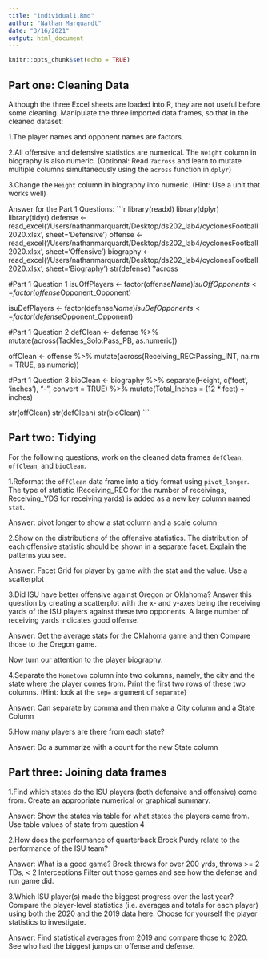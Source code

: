 ```yaml
---
title: "individual1.Rmd"
author: "Nathan Marquardt"
date: "3/16/2021"
output: html_document
---
```


```r
knitr::opts_chunk$set(echo = TRUE)
```

## Part one: Cleaning Data

Although the three Excel sheets are loaded into R, they are not useful before
some cleaning. Manipulate the three imported data frames, so that in the cleaned dataset:

1.The player names and opponent names are factors.

2.All offensive and defensive statistics are numerical. The `Weight` column in biography is also numeric. (Optional: Read `?across` and learn to mutate multiple columns simultaneously using the `across` function in `dplyr`)

3.Change the `Height` column in biography into numeric. (Hint: Use a unit that works well)

  Answer for the Part 1 Questions:
  ```r
  library(readxl) 
library(dplyr)
library(tidyr)
defense <- read_excel('/Users/nathanmarquardt/Desktop/ds202_lab4/cyclonesFootball2020.xlsx', sheet='Defensive')
offense <- read_excel('/Users/nathanmarquardt/Desktop/ds202_lab4/cyclonesFootball2020.xlsx', sheet='Offensive')
biography <- read_excel('/Users/nathanmarquardt/Desktop/ds202_lab4/cyclonesFootball2020.xlsx', sheet='Biography')
str(defense)
?across

#Part 1 Question 1
isuOffPlayers <- factor(offense$Name)
isuOffOpponents <- factor(offense$Opponent_Opponent)

isuDefPlayers <- factor(defense$Name)
isuDefOpponents <- factor(defense$Opponent_Opponent)


#Part 1 Question 2
defClean <- defense %>%
                mutate(across(Tackles_Solo:Pass_PB, as.numeric))


offClean <- offense %>%
  mutate(across(Receiving_REC:Passing_INT, na.rm = TRUE, as.numeric))


#Part 1 Question 3
bioClean <- biography %>%
              separate(Height, c('feet', 'inches'), "-", convert = TRUE) %>%
                mutate(Total_Inches = (12 * feet) + inches)
                
str(offClean)
str(defClean)
str(bioClean)
```  

## Part two: Tidying

For the following questions, work on the cleaned data frames `defClean`, `offClean`, and `bioClean`.

1.Reformat the `offClean` data frame into a tidy format using `pivot_longer`. The type of statistic (Receiving_REC for the number of receivings, Receiving_YDS for receiving yards) is added as a new key column named `stat`.

  Answer:
  pivot longer to show a stat column and a scale column
  
2.Show on the distributions of the offensive statistics. The distribution of each offensive statistic should be shown in a separate facet. Explain the patterns you see.

  Answer:
  Facet Grid for player by game with the stat and the value. Use a scatterplot
  
3.Did ISU have better offensive against Oregon or Oklahoma? Answer this question by creating a scatterplot with the x- and y-axes being the receiving yards of the ISU players against these two opponents. A large number of receiving yards indicates good offense.

  Answer:
  Get the average stats for the Oklahoma game and then Compare those to the Oregon game. 
  
Now turn our attention to the player biography.

4.Separate the `Hometown` column into two columns, namely, the city and the state where the player comes from. Print the first two rows of these two columns. (Hint: look at the `sep=` argument of `separate`)

  Answer:
  Can separate by comma and then make a City column and a State Column
  
5.How many players are there from each state?

  Answer:
  Do a summarize with a count for the new State column

## Part three: Joining data frames

1.Find which states do the ISU players (both defensive and offensive) come from. Create an appropriate numerical or graphical summary.

  Answer:
  Show the states via table for what states the players came from.
  Use table values of state from question 4
  
2.How does the performance of quarterback Brock Purdy relate to the performance of the ISU team?

  Answer:
  What is a good game? Brock throws for over 200 yrds, throws >= 2 TDs,  < 2 Interceptions
  Filter out those games and see how the defense and run game did. 
  
3.Which ISU player(s) made the biggest progress over the last year? Compare the player-level statistics (i.e. averages and totals for each player) using both the 2020 and the 2019 data here. Choose for yourself the player statistics to investigate.

  Answer:
  Find statistical averages from 2019  and compare those to 2020. See who had the biggest jumps on offense and defense. 